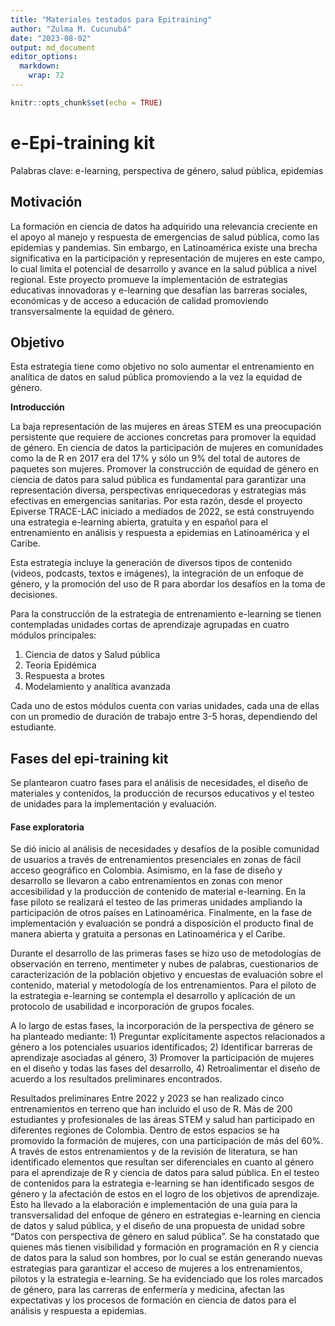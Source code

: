 ```yaml
---
title: "Materiales testados para Epitraining"
author: "Zulma M. Cucunubá"
date: "2023-08-02"
output: md_document
editor_options: 
  markdown: 
    wrap: 72
---
```


```r
knitr::opts_chunk$set(echo = TRUE)
```

# e-Epi-training kit

Palabras clave: e-learning, perspectiva de género, salud pública,
epidemias

## **Motivación**

La formación en ciencia de datos ha adquirido una relevancia creciente
en el apoyo al manejo y respuesta de emergencias de salud pública, como
las epidemias y pandemias. Sin embargo, en Latinoamérica existe una
brecha significativa en la participación y representación de mujeres en
este campo, lo cual limita el potencial de desarrollo y avance en la
salud pública a nivel regional. Este proyecto promueve la implementación
de estrategias educativas innovadoras y e-learning que desafían las
barreras sociales, económicas y de acceso a educación de calidad
promoviendo transversalmente la equidad de género.

## **Objetivo**

Esta estrategia tiene como objetivo no solo aumentar el entrenamiento en
analítica de datos en salud pública promoviendo a la vez la equidad de
género.

**Introducción**

La baja representación de las mujeres en áreas STEM es una preocupación
persistente que requiere de acciones concretas para promover la equidad
de género. En ciencia de datos la participación de mujeres en
comunidades como la de R en 2017 era del 17% y sólo un 9% del total de
autores de paquetes son mujeres. Promover la construcción de equidad de
género en ciencia de datos para salud pública es fundamental para
garantizar una representación diversa, perspectivas enriquecedoras y
estrategias más efectivas en emergencias sanitarias. Por esta razón,
desde el proyecto Epiverse TRACE-LAC iniciado a mediados de 2022, se
está construyendo una estrategia e-learning abierta, gratuita y en
español para el entrenamiento en análisis y respuesta a epidemias en
Latinoamérica y el Caribe.

Esta estrategia incluye la generación de diversos tipos de contenido
(videos, podcasts, textos e imágenes), la integración de un enfoque de
género, y la promoción del uso de R para abordar los desafíos en la toma
de decisiones.

Para la construcción de la estrategia de entrenamiento e-learning se
tienen contempladas unidades cortas de aprendizaje agrupadas en cuatro
módulos principales:

1.  Ciencia de datos y Salud pública
2.  Teoría Epidémica
3.  Respuesta a brotes
4.  Modelamiento y analítica avanzada

Cada uno de estos módulos cuenta con varias unidades, cada una de ellas
con un promedio de duración de trabajo entre 3-5 horas, dependiendo del
estudiante.

## Fases del epi-training kit

Se plantearon cuatro fases para el análisis de necesidades, el diseño de
materiales y contenidos, la producción de recursos educativos y el
testeo de unidades para la implementación y evaluación.

#### **Fase exploratoria**

Se dió inicio al análisis de necesidades y desafíos de la posible
comunidad de usuarios a través de entrenamientos presenciales en zonas
de fácil acceso geográfico en Colombia. Asimismo, en la fase de diseño y
desarrollo se llevaron a cabo entrenamientos en zonas con menor
accesibilidad y la producción de contenido de material e-learning. En la
fase piloto se realizará el testeo de las primeras unidades ampliando la
participación de otros países en Latinoamérica. Finalmente, en la fase
de implementación y evaluación se pondrá a disposición el producto final
de manera abierta y gratuita a personas en Latinoamérica y el Caribe.

Durante el desarrollo de las primeras fases se hizo uso de metodologías
de observación en terreno, mentimeter y nubes de palabras, cuestionarios
de caracterización de la población objetivo y encuestas de evaluación
sobre el contenido, material y metodología de los entrenamientos. Para
el piloto de la estrategia e-learning se contempla el desarrollo y
aplicación de un protocolo de usabilidad e incorporación de grupos
focales.

A lo largo de estas fases, la incorporación de la perspectiva de género
se ha planteado mediante: 1) Preguntar explícitamente aspectos
relacionados a género a los potenciales usuarios identificados; 2)
Identificar barreras de aprendizaje asociadas al género, 3) Promover la
participación de mujeres en el diseño y todas las fases del desarrollo,
4) Retroalimentar el diseño de acuerdo a los resultados preliminares
encontrados.

Resultados preliminares Entre 2022 y 2023 se han realizado cinco
entrenamientos en terreno que han incluido el uso de R. Más de 200
estudiantes y profesionales de las áreas STEM y salud han participado en
diferentes regiones de Colombia. Dentro de estos espacios se ha
promovido la formación de mujeres, con una participación de más del 60%.
A través de estos entrenamientos y de la revisión de literatura, se han
identificado elementos que resultan ser diferenciales en cuanto al
género para el aprendizaje de R y ciencia de datos para salud pública.
En el testeo de contenidos para la estrategia e-learning se han
identificado sesgos de género y la afectación de estos en el logro de
los objetivos de aprendizaje. Esto ha llevado a la elaboración e
implementación de una guía para la transversalidad del enfoque de género
en estrategias e-learning en ciencia de datos y salud pública, y el
diseño de una propuesta de unidad sobre "Datos con perspectiva de género
en salud pública". Se ha constatado que quienes más tienen visibilidad y
formación en programación en R y ciencia de datos para la salud son
hombres, por lo cual se están generando nuevas estrategias para
garantizar el acceso de mujeres a los entrenamientos, pilotos y la
estrategia e-learning. Se ha evidenciado que los roles marcados de
género, para las carreras de enfermería y medicina, afectan las
expectativas y los procesos de formación en ciencia de datos para el
análisis y respuesta a epidemias.
